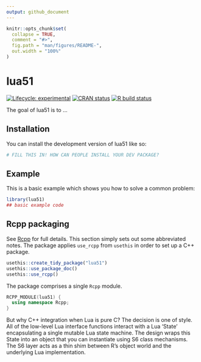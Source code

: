 ```yaml
---
output: github_document
---
```


<!-- README.md is generated from README.Rmd. Please edit that file -->

```r
knitr::opts_chunk$set(
  collapse = TRUE,
  comment = "#>",
  fig.path = "man/figures/README-",
  out.width = "100%"
)
```

# lua51

<!-- badges: start -->
[![Lifecycle: experimental](https://img.shields.io/badge/lifecycle-experimental-orange.svg)](https://lifecycle.r-lib.org/articles/stages.html#experimental)
[![CRAN status](https://www.r-pkg.org/badges/version/lua51)](https://CRAN.R-project.org/package=lua51)
[![R build status](https://github.com/royratcliffe/lua51/workflows/R-CMD-check/badge.svg)](https://github.com/royratcliffe/lua51/actions?workflow=R-CMD-check)
<!-- badges: end -->

The goal of lua51 is to ...

## Installation

You can install the development version of lua51 like so:

``` r
# FILL THIS IN! HOW CAN PEOPLE INSTALL YOUR DEV PACKAGE?
```

## Example

This is a basic example which shows you how to solve a common problem:

```r
library(lua51)
## basic example code
```

## Rcpp packaging

[rcpp.org]:http://www.rcpp.org/

See [Rcpp][rcpp.org] for full details. This section simply sets out some abbreviated notes. The package applies `use_rcpp` from `usethis` in order to set up a C++ package.
```r
usethis::create_tidy_package("lua51")
usethis::use_package_doc()
usethis::use_rcpp()
```
The package comprises a single `Rcpp` module.
```cpp
RCPP_MODULE(lua51) {
  using namespace Rcpp;
}
```

But why C++ integration when Lua is pure C? The decision is one of style. All of the low-level Lua interface functions interact with a Lua 'State' encapsulating a single mutable Lua state machine. The design wraps this State into an object that you can instantiate using S6 class mechanisms. The S6 layer acts as a thin shim between R's object world and the underlying Lua implementation.
